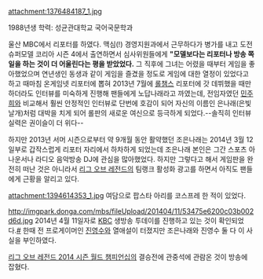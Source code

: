 attachment:1376484187_1.jpg

1988년생
학력: 성균관대학교 국어국문학과

울산 MBC에서 리포터를 하였다. 맥심(!) 경영지원과에서 근무하다가 병가를 내고 도전 슈퍼모델 코리아 시즌 4에서 출연하면서 심사위원들에게 '''"모델보다는 리포터나 방송 쪽 일을 하는 것이 더 어울린다는 평을 받았었다.''' 그 직후에 그녀는 어렸을 때부터 게임을 좋아했었으며 연년생인 동생과 같이 게임을 즐겼을 정도로 게임에 대한 열정이 있었다고 하고 때마침 온게임넷 리포터에 뽑혀 2013년 7월에 [[롤챔스]] 리포터에 갓 데뷔했을 때만 하더라도 인터뷰를 미숙하게 진행해 팬들에게 노답나래라고 까였는데, 전임자였던 [[민주희]]와 비교해서 훨씬 안정적인 인터뷰로 단번에 호감이 되어 자신의 이름인 은나래(은빛날개)처럼 대박을 치게 되어 롤판의 새로운 여신으로 등극하게 되었다.--솔직히 인터뷰 실력은 권이슬이 더 위다--

하지만 2013년 서머 시즌으로부터 약 9개월 동안 활약했던 조은나래는 2014년 3월 12일부로 갑작스럽게 리포터 자리에서 하차하게 되었는데 조은나래 본인은 그간 스포츠 아나운서나 라디오 음악방송 DJ에 관심을 많아했었다. 하지만 그렇다고 해서 게임판을 완전히 떠난 것은 아니라서 [[리그 오브 레전드]]의 팀랭크 활성화 광고를 하면서 아직도 팬들에게 근황을 알리고 있다.

attachment:1394614353_1.jpg
여담으로 팝스타 아리를 코스프레 한 적이 있었다.

http://imgpark.donga.com/mbs/fileUpload/201404/11/53475e6200c03b002d6d.jpg
2014년 4월 11일자로 [[KBC]] 생방송 투데이를 진행하고 있는 것이 확인되었다.[http://mlbpark.donga.com/mbs/articleV.php?mbsC=bullpen2&mbsIdx=171450 #]
한때 전 프로게이머인 [[진영수]]와 열애설이 터졌지만 조은나래와 진영수 둘 다 이 사실을 부인하였다.

[[리그 오브 레전드 2014 시즌 월드 챔피언십]]의 결승전에 관중석에 관람온 것이 방송에 잡혔다.
